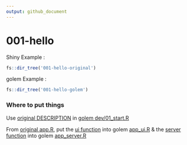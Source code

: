 ```yaml
---
output: github_document
---
```


# 001-hello
 
Shiny Example : 
 
```r
fs::dir_tree('001-hello-original')
```
golem Example : 
 
```r
fs::dir_tree('001-hello-golem')
```

### Where to put things 

Use [original DESCRIPTION](001-hello-original/DESCRIPTION) in [golem dev/01_start.R](001-hello-golem/dev/01_start.R)

From [original app.R](001-hello-original/app.R), put the [ui function](001-hello-original/app.R#4) into golem [app_ui.R](001-hello-golem/R/app_ui.R) &  the [server function](001-hello-original/app.R#35) into golem [app_server.R](001-hello-golem/R/app_server.R)
